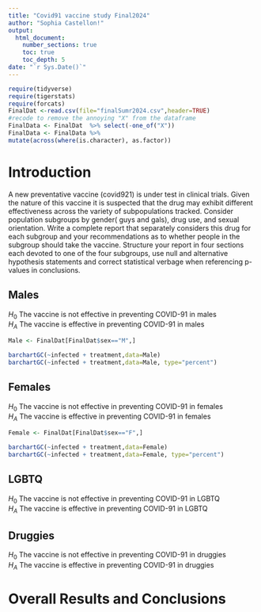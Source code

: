 ```yaml
---
title: "Covid91 vaccine study Final2024"
author: "Sophia Castellon!"
output: 
  html_document:
    number_sections: true
    toc: true
    toc_depth: 5
date: "`r Sys.Date()`" 
---
```


```r
require(tidyverse)
require(tigerstats)
require(forcats)
FinalDat <-read.csv(file="finalSumr2024.csv",header=TRUE)
#recode to remove the annoying "X" from the dataframe
FinalData <- FinalDat  %>% select(-one_of("X"))
FinalData <- FinalData %>%
mutate(across(where(is.character), as.factor))
```

# Introduction

A new  preventative vaccine (covid921) is under test in clinical trials. Given the nature of this vaccine it is suspected that the drug may exhibit different effectiveness across the variety of subpopulations tracked. Consider population subgroups by gender( guys and gals), drug use, and sexual orientation. Write a complete report that separately considers this drug for each subgroup and your recommendations as to whether people in the subgroup should take the vaccine. Structure your report in four sections each devoted to one of the four subgroups, use null and alternative hypothesis statements and correct statistical verbage when referencing p-values in conclusions.

## Males

$H_0$ The vaccine is not effective in preventing COVID-91 in males  
$H_A$ The vaccine is effective in preventing COVID-91 in males  
    
```r
Male <- FinalDat[FinalDat$sex=="M",]
```

```r
barchartGC(~infected + treatment,data=Male)
barchartGC(~infected + treatment,data=Male, type="percent")

```




## Females

$H_0$ The vaccine is not effective in preventing COVID-91 in females  
$H_A$ The vaccine is effective in preventing COVID-91 in females   

```r
Female <- FinalDat[FinalDat$sex=="F",]
```

```r
barchartGC(~infected + treatment,data=Female)
barchartGC(~infected + treatment,data=Female, type="percent")

```



## LGBTQ

$H_0$ The vaccine is not effective in preventing COVID-91 in LGBTQ  
$H_A$ The vaccine is effective in preventing COVID-91 in LGBTQ   

## Druggies

$H_0$ The vaccine is not effective in preventing COVID-91 in druggies  
$H_A$ The vaccine is effective in preventing COVID-91 in druggies   

# Overall Results and Conclusions
